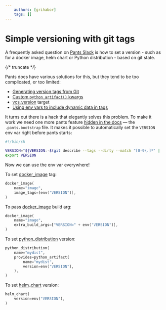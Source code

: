 ```yaml
---
    authors: [grihabor]
    tags: []
---
```


# Simple versioning with git tags

A frequently asked question on [Pants Slack](/community/getting-help) is how to
set a version - such as for a docker image, helm chart or Python distribution -
based on git state.

{/* truncate */}

Pants does have various solutions for this, but they tend to be too
complicated, or too limited:

- [Generating version tags from Git](https://www.pantsbuild.org/2.20/docs/using-pants/generating-version-tags-from-git)
- [Custom `python_artifact()` kwargs](https://www.pantsbuild.org/2.20/docs/writing-plugins/common-plugin-tasks/custom-python-artifact-kwargs)
- [vcs_version](https://www.pantsbuild.org/2.20/reference/targets/vcs_version) target
- [Using env vars to include dynamic data in tags](https://www.pantsbuild.org/2.20/docs/docker/tagging-docker-images#using-env-vars-to-include-dynamic-data-in-tags)

It turns out there is a hack that elegantly solves this problem. To make it
work we need one more pants feature [hidden in the
docs](https://www.pantsbuild.org/2.20/docs/using-pants/key-concepts/options#pantsbootstrap-file)
— the `.pants.bootstrap` file. It makes it possible to automatically set the
`VERSION` env var right before pants starts:

```bash title=".pants.bootstrap"
#!/bin/sh

VERSION="${VERSION:-$(git describe --tags --dirty --match "[0-9\.]*" || echo 0.0.1)}"
export VERSION
```

Now we can use the env var everywhere!

To set [docker_image](https://www.pantsbuild.org/2.20/reference/targets/python_distribution) tag:

```python file="BUILD"
docker_image(
    name="image",
    image_tags=[env("VERSION")],
)
```

To pass [docker_image](https://www.pantsbuild.org/2.20/reference/targets/python_distribution) build arg:

```python file="BUILD"
docker_image(
    name="image",
    extra_build_args=["VERSION=" + env("VERSION")],
)
```

To set [python_distribution](https://www.pantsbuild.org/2.20/reference/targets/python_distribution) version:

```python file="BUILD"
python_distribution(
    name="mydist",
    provides=python_artifact(
        name="mydist",
        version=env("VERSION"),
    ),
)
```

To set [helm_chart](https://www.pantsbuild.org/2.20/reference/targets/helm_chart) version:

```python file="BUILD"
helm_chart(
    version=env("VERSION"),
)
```
